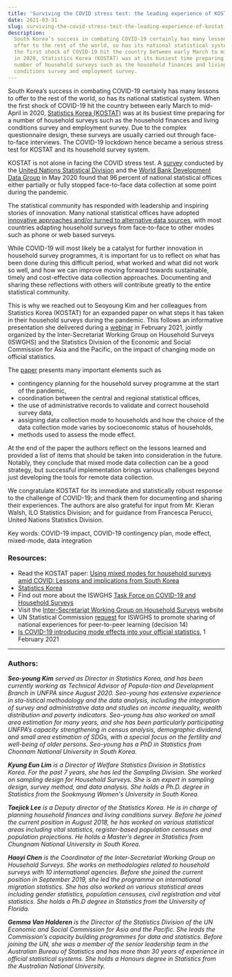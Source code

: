 ```yaml
---
title: 'Surviving the COVID stress test: the leading experience of KOSTAT'
date: 2021-03-31
slug: surviving-the-covid-stress-test-the-leading-experience-of-kostat
description:
  South Korea’s success in combating COVID-19 certainly has many lessons to
  offer to the rest of the world, so has its national statistical system.  When
  the first shock of COVID-19 hit the country between early March to mid-April
  in 2020, Statistics Korea (KOSTAT) was at its busiest time preparing for a
  number of household surveys such as the household finances and living
  conditions survey and employment survey.
---
```


South Korea’s success in combating COVID-19 certainly has many lessons to offer
to the rest of the world, so has its national statistical system. When the first
shock of COVID-19 hit the country between early March to mid-April in 2020,
[Statistics Korea (KOSTAT)](http://kostat.go.kr/) was at its busiest time
preparing for a number of household surveys such as the household finances and
living conditions survey and employment survey. Due to the complex questionnaire
design, these surveys are usually carried out through face-to-face interviews.
The COVID-19 lockdown hence became a serious stress test for KOSTAT and its
household survey system.

KOSTAT is not alone in facing the COVID stress test. A
[survey](https://covid-19-response.unstatshub.org/statistical-programmes/covid19-nso-survey/)
conducted by the
[United Nations Statistical Division](https://unstats.un.org/home/) and the
[World Bank Development Data Group](https://data.worldbank.org/) in May 2020
found that 96 percent of national statistical offices either partially or fully
stopped face-to-face data collection at some point during the pandemic.

The statistical community has responded with leadership and inspiring stories of
innovation. Many national statistical offices have adopted
[innovative approaches and/or turned to alternative data sources](https://unstats.un.org/iswghs/task-forces/covid-19-and-household-surveys/national-responses-to-COVID-19/),
with most countries adapting household surveys from face-to-face to other modes
such as phone or web based surveys.

While COVID-19 will most likely be a catalyst for further innovation in
household survey programmes, it is important for us to reflect on what has been
done during this difficult period, what worked and what did not work so well,
and how we can improve moving forward towards sustainable, timely and
cost-effective data collection approaches. Documenting and sharing these
reflections with others will contribute greatly to the entire statistical
community.

This is why we reached out to Seoyoung Kim and her colleagues from Statistics
Korea (KOSTAT) for an expanded paper on what steps it has taken in their
household surveys during the pandemic. This follows an informative presentation
she delivered during a
[webinar](https://www.unescap.org/events/2021/asia-pacific-stats-cafe-series-covid-19-introducing-mode-effects-your-official)
in February 2021, jointly organized by the Inter-Secretariat Working Group on
Household Surveys (ISWGHS) and the Statistics Division of the Economic and
Social Commission for Asia and the Pacific, on the impact of changing mode on
official statistics.

The [paper](./kostat-using-mixed-mode-in-household-surveys-amid-covid.pdf)
presents many important elements such as

- contingency planning for the household survey programme at the start of the
  pandemic,
- coordination between the central and regional statistical offices,
- the use of administrative records to validate and correct household survey
  data,
- assigning data collection mode to households and how the choice of the data
  collection mode varies by socioeconomic status of households,
- methods used to assess the mode effect.

At the end of the paper the authors reflect on the lessons learned and provided
a list of items that should be taken into consideration in the future. Notably,
they conclude that mixed mode data collection can be a good strategy, but
successful implementation brings various challenges beyond just developing the
tools for remote data collection.

We congratulate KOSTAT for its immediate and statistically robust response to
the challenge of COVID-19; and thank them for documenting and sharing their
experiences. The authors are also grateful for input from Mr. Kieran Walsh, ILO
Statistics Division; and for guidance from Francesca Perucci, United Nations
Statistics Division.

Key words: COVID-19 impact, COVID-19 contingency plan, mode effect, mixed-mode,
data integration

### Resources:

- Read the KOSTAT paper:
  [Using mixed modes for household surveys amid COVID: Lessons and implications from South Korea](./kostat-using-mixed-mode-in-household-surveys-amid-covid.pdf)
- [Statistics Korea](http://kostat.go.kr/portal/eng/index.action)
- Find out more about the ISWGHS
  [Task Force on COVID-19 and Household Surveys](https://unstats.un.org/iswghs/task-forces/covid-19-and-household-surveys/national-responses-to-COVID-19/)
- Visit the
  [Inter-Secretariat Working Group on Household Surveys](https://unstats.un.org/iswghs/)
  website
- UN Statistical Commission
  [request](https://unstats.un.org/unsd/statcom/52nd-session/documents/decisions/Draft-Decisions-Final-5March2021.pdf)
  for ISWGHS to promote sharing of national experiences for peer-to-peer
  learning (decision 14)
- [Is COVID-19 introducing mode effects into your official statistics](https://www.unescap.org/events/2021/asia-pacific-stats-cafe-series-covid-19-introducing-mode-effects-your-official),
  1 February 2021

---

### Authors:

_**Seo-young Kim** served as Director in Statistics Korea, and has been
currently working as Technical Advisor of Popula-tion and Development Branch in
UNFPA since August 2020. Seo-young has extensive experience in sta-tistical
methodology and the data analysis, including the integration of survey and
administrative data and studies on income inequality, wealth distribution and
poverty indicators. Seo-young has also worked on small area estimation for many
years, and she has been particularly participating UNFPA’s capacity
strengthening in census analysis, demographic dividend, and small area
estimation of SDGs, with a special focus on the fertility and well-being of
older persons. Seo-young has a PhD in Statistics from Chonnam National
University in South Korea._

_**Kyung Eun Lim** is a Director of Welfare Statistics Division in Statistics
Korea. For the past 7 years, she has led the Sampling Division. She worked on
sampling design for Household Surveys. She is an expert in sampling design,
survey method, and data analysis. She holds a Ph.D. degree in Statistics from
the Sookmyung Women's University in South Korea._

_**Taejick Lee** is a Deputy director of the Statistics Korea. He is in charge
of planning household finances and living conditions survey. Before he joined
the current position in August 2018, he has worked on various statistical areas
including vital statistics, register-based population censuses and population
projections. He holds a Master’s degree in Statistics from Chungnam National
University in South Korea._

_**Haoyi Chen** is the Coordinator of the Inter-Secretariat Working Group on
Household Surveys. She works on methodologies related to household surveys with
10 international agencies. Before she joined the current position in September
2019, she led the programme on international migration statistics. She has also
worked on various statistical areas including gender statistics, population
censuses, civil registration and vital statistics. She holds a Ph.D degree in
Statistics from the University of Florida._

_**Gemma Van Halderen** is the Director of the Statistics Division of the UN
Economic and Social Commission for Asia and the Pacific. She leads the
Commission’s capacity building programmes for data and statistics. Before
joining the UN, she was a member of the senior leadership team in the Australian
Bureau of Statistics and has more than 30 years of experience in official
statistical systems. She holds a Honours degree in Statistics from the
Australian National University._
